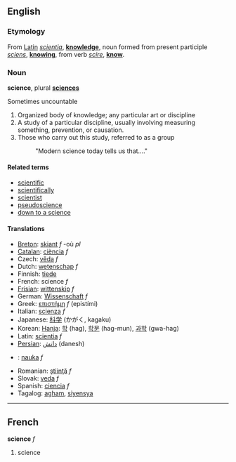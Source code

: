 ==English==
===Etymology===

From [[Latin]] ''[[scientia]]'', '''[[knowledge]]''', noun formed from present participle ''[[sciens]]'', '''[[knowing]]''', from verb ''[[scire]]'', '''[[know]]'''.

===Noun===
'''science''', plural '''[[sciences]]'''

Sometimes uncountable

#Organized body of knowledge; any particular art or discipline
#A study of a particular discipline, usually involving measuring something, prevention, or causation.
#Those who carry out this study, referred to as a group
#: "Modern science today tells us that...."

====Related terms====
*[[scientific]]
*[[scientifically]]
*[[scientist]]
*[[pseudoscience]]
*[[down to a science]]

====Translations====
*[[Breton]]: [[skiant]] ''f'' -où ''pl''
*[[Catalan]]: [[ciència]] ''f''
*Czech: [[věda]] ''f''
*Dutch: [[wetenschap]] ''f''
*Finnish: [[tiede]]
*French: science ''f''
*[[Frisian]]: [[wittenskip]] ''f''
*German: [[Wissenschaft]] ''f''
*Greek: [[επιστήμη]] ''f'' (epistími)
*Italian: [[scienza]] ''f''
*Japanese: [[科学]] (かがく, kagaku)
*Korean: [[Hanja]]: [[학]] (hag), [[학문]] (hag-mun), [[과학]] (gwa-hag)
*Latin: [[scientia]] ''f''
*[[Persian]]: [[دانش]] (danesh)
*{{pl}}: [[nauka]] ''f''
*Romanian: [[ştiinţă]] ''f''
*Slovak: [[veda]] ''f''
*Spanish: [[ciencia]] ''f''
*Tagalog: [[agham]], [[siyensya]]

----

==French==
'''science''' ''f''

# science